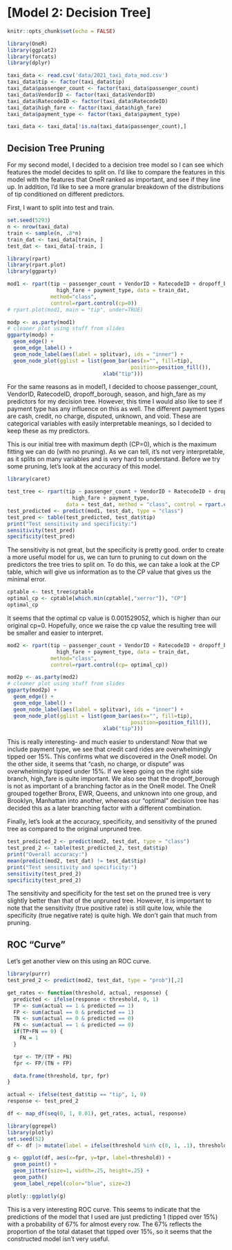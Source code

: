 # [Model 2: Decision Tree]

```r
knitr::opts_chunk$set(echo = FALSE)
```

```r
library(OneR)
library(ggplot2)
library(forcats)
library(dplyr)
```

```r
taxi_data <- read.csv('data/2021_taxi_data_mod.csv')
taxi_data$tip <- factor(taxi_data$tip)
taxi_data$passenger_count <- factor(taxi_data$passenger_count)
taxi_data$VendorID <- factor(taxi_data$VendorID)
taxi_data$RatecodeID <- factor(taxi_data$RatecodeID)
taxi_data$high_fare <- factor(taxi_data$high_fare)
taxi_data$payment_type <- factor(taxi_data$payment_type)
```

```r
taxi_data <- taxi_data[!is.na(taxi_data$passenger_count),]
```

## Decision Tree Pruning
For my second model, I decided to a decision tree model so I can see which features the model decides to split on. I'd like to compare the features in this model with the features that OneR ranked as important, and see if they line up. In addition, I'd like to see a more granular breakdown of the distributions of tip conditioned on different predictors.

First, I want to split into test and train.

```r
set.seed(5293)
n <- nrow(taxi_data)
train <- sample(n, .8*n)
train_dat <- taxi_data[train, ]
test_dat <- taxi_data[-train, ]
```



```r
library(rpart)
library(rpart.plot)
library(ggparty)

mod1 <- rpart(tip ~ passenger_count + VendorID + RatecodeID + dropoff_borough + season + 
                high_fare + payment_type, data = train_dat, 
              method="class", 
              control=rpart.control(cp=0))
# rpart.plot(mod1, main = "tip", under=TRUE)

modp <- as.party(mod1)
# cleaner plot using stuff from slides
ggparty(modp) + 
  geom_edge() +
  geom_edge_label() +
  geom_node_label(aes(label = splitvar), ids = "inner") +
  geom_node_plot(gglist = list(geom_bar(aes(x="", fill=tip),
                                        position=position_fill()),
                               xlab("tip")))
```
For the same reasons as in model1, I decided to choose passenger_count, VendorID, RatecodeID, dropoff_borough, season, and high_fare as my predictors for my decision tree. However, this time I would also like to see if payment type has any influence on this as well. The different payment types are cash, credit, no charge, disputed, unknown, and void. These are categorical variables with easily interpretable meanings, so I decided to keep these as my predictors. 

This is our initial tree with maximum depth (CP=0), which is the maximum fitting we can do (with no pruning). As we can tell, it's not very interpretable, as it splits on many variables and is very hard to understand. Before we try some pruning, let's look at the accuracy of this model.

```r
library(caret)

test_tree <- rpart(tip ~ passenger_count + VendorID + RatecodeID + dropoff_borough + season + 
                     high_fare + payment_type,
                   data = test_dat, method = "class", control = rpart.control(cp = 0))
test_predicted <- predict(mod1, test_dat, type = "class")
test_pred <- table(test_predicted, test_dat$tip)
print("Test sensitivity and specificity:")
sensitivity(test_pred)
specificity(test_pred)
```

The sensitivity is not great, but the specificity is pretty good. order to create a more useful model for us, we can turn to pruning to cut down on the predictors the tree tries to split on. To do this, we can take a look at the CP table, which will give us information as to the CP value that gives us the minimal error. 
 
```r
cptable <- test_tree$cptable
optimal_cp <- cptable[which.min(cptable[,"xerror"]), "CP"]
optimal_cp
```

It seems that the optimal cp value is 0.001529052, which is higher than our original cp=0. Hopefully, once we raise the cp value the resulting tree will be smaller and easier to interpret.

```r
mod2 <- rpart(tip ~ passenger_count + VendorID + RatecodeID + dropoff_borough + season + 
                high_fare + payment_type, data = train_dat, 
              method="class", 
              control=rpart.control(cp= optimal_cp))

mod2p <- as.party(mod2)
# cleaner plot using stuff from slides
ggparty(mod2p) + 
  geom_edge() +
  geom_edge_label() +
  geom_node_label(aes(label = splitvar), ids = "inner") +
  geom_node_plot(gglist = list(geom_bar(aes(x="", fill=tip),
                                        position=position_fill()),
                               xlab("tip")))
```

This is really interesting- and much easier to understand! Now that we include payment type, we see that credit card rides are overwhelmingly tipped oer 15%. This confirms what we discovered in the OneR model. On the other side, it seems that "cash, no charge, or dispute" was overwhelmingly tipped under 15%. If we keep going on the right side branch, high_fare is quite important. We also see that the dropoff_borough is not as important of a branching factor as in the OneR model. The OneR grouped together Bronx, EWR, Queens, and unknown into one group, and Brooklyn, Manhattan into another, whereas our "optimal" decision tree has decided this as a later branching factor with a different combination. 

Finally, let's look at the accuracy, specificity, and sensitivity of the pruned tree as compared to the original unpruned tree. 

```r
test_predicted_2 <- predict(mod2, test_dat, type = "class")
test_pred_2 <- table(test_predicted_2, test_dat$tip)
print("Overall accuracy:")
mean(predict(mod2, test_dat) != test_dat$tip)
print("Test sensitivity and specificity:")
sensitivity(test_pred_2)
specificity(test_pred_2)
```

The sensitivity and specificity for the test set on the pruned tree is very slightly better than that of the unpruned tree. However, it is important to note that the sensitivity (true positive rate) is still quite low, while the specificity (true negative rate) is quite high. We don't gain that much from pruning.

## ROC "Curve"
Let's get another view on this using an ROC curve.

```r
library(purrr)
test_pred_2 <- predict(mod2, test_dat, type = "prob")[,2]

get_rates <- function(threshold, actual, response) {
  predicted <- ifelse(response < threshold, 0, 1)
  TP <- sum(actual == 1 & predicted == 1)
  FP <- sum(actual == 0 & predicted == 1)
  TN <- sum(actual == 0 & predicted == 0)
  FN <- sum(actual == 1 & predicted == 0)
  if(TP+FN == 0) {
    FN = 1
  }

  tpr <- TP/(TP + FN)
  fpr <- FP/(TN + FP)  

  data.frame(threshold, tpr, fpr)
}

actual <- ifelse(test_dat$tip == "tip", 1, 0)
response <- test_pred_2

df <- map_df(seq(0, 1, 0.01), get_rates, actual, response)

library(ggrepel)
library(plotly)
set.seed(52)
df <- df |> mutate(label = ifelse(threshold %in% c(0, 1, .1), threshold, NA))

g <- ggplot(df, aes(x=fpr, y=tpr, label=threshold)) +
  geom_point() +
  geom_jitter(size=1, width=.25, height=.25) +
  geom_path() 
  geom_label_repel(color="blue", size=2)

plotly::ggplotly(g)

```

This is a very interesting ROC curve. This seems to indicate that the predictions of the model that I used are just predicting 1 (tipped over 15%) with a probability of 67% for almost every row. The 67% reflects the proportion of the total dataset that tipped over 15%, so it seems that the constructed model isn't very useful. 

